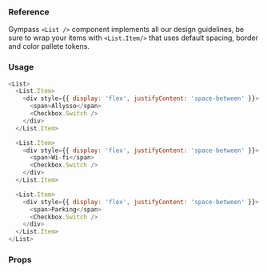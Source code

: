 ### Reference

Gympass `<List />` component implements all our design guidelines, be sure to wrap your items with `<List.Item/>` that uses default spacing, border and color pallete tokens.

### Usage

```javascript reactLive=true
<List>
  <List.Item>
    <div style={{ display: 'flex', justifyContent: 'space-between' }}>
      <span>Allysso</span>
      <Checkbox.Switch />
    </div>
  </List.Item>

  <List.Item>
    <div style={{ display: 'flex', justifyContent: 'space-between' }}>
      <span>Wi-fi</span>
      <Checkbox.Switch />
    </div>
  </List.Item>

  <List.Item>
    <div style={{ display: 'flex', justifyContent: 'space-between' }}>
      <span>Parking</span>
      <Checkbox.Switch />
    </div>
  </List.Item>
</List>
```

### Props

<PropsTable component="List" platform="web" />
